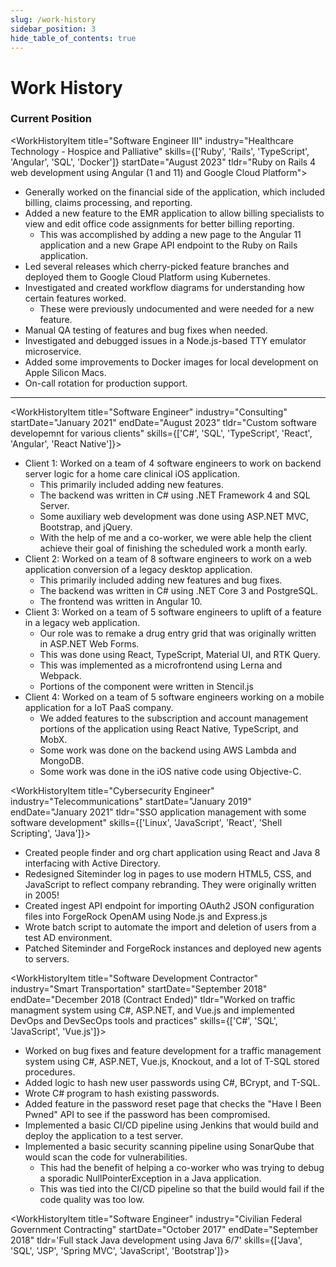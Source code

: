 ```yaml
---
slug: /work-history
sidebar_position: 3
hide_table_of_contents: true
---
```


# Work History


### Current Position
<WorkHistoryItem title="Software Engineer III" industry="Healthcare Technology - Hospice and Palliative" skills={['Ruby', 'Rails', 'TypeScript', 'Angular', 'SQL', 'Docker']}
  startDate="August 2023" tldr="Ruby on Rails 4 web development using Angular (1 and 11) and Google Cloud Platform">
  * Generally worked on the financial side of the application, which included billing, claims processing, and reporting.
  * Added a new feature to the EMR application to allow billing specialists to view and edit office code assignments for better billing reporting.
    * This was accomplished by adding a new page to the Angular 11 application and a new Grape API endpoint to the Ruby on Rails application.
  * Led several releases which cherry-picked feature branches and deployed them to Google Cloud Platform using Kubernetes.
  * Investigated and created workflow diagrams for understanding how certain features worked.
    * These were previously undocumented and were needed for a new feature.
  * Manual QA testing of features and bug fixes when needed.
  * Investigated and debugged issues in a Node.js-based TTY emulator microservice.
  * Added some improvements to Docker images for local development on Apple Silicon Macs.
  * On-call rotation for production support.
</WorkHistoryItem>

---

<WorkHistoryItem title="Software Engineer" industry="Consulting" startDate="January 2021" endDate="August 2023"
  tldr="Custom software developemnt for various clients" skills={['C#', 'SQL', 'TypeScript', 'React', 'Angular', 'React Native']}>
  * Client 1: Worked on a team of 4 software engineers to work on backend server logic for a home care clinical iOS application.
    * This primarily included adding new features.
    * The backend was written in C# using .NET Framework 4 and SQL Server.
    * Some auxiliary web development was done using ASP.NET MVC, Bootstrap, and jQuery.
    * With the help of me and a co-worker, we were able help the client achieve their goal of finishing the scheduled work a month early.
  * Client 2: Worked on a team of 8 software engineers to work on a web application conversion of a legacy desktop application.
    * This primarily included adding new features and bug fixes.
    * The backend was written in C# using .NET Core 3 and PostgreSQL.
    * The frontend was written in Angular 10.
  * Client 3: Worked on a team of 5 software engineers to uplift of a feature in a legacy web application.
    * Our role was to remake a drug entry grid that was originally written in ASP.NET Web Forms.
    * This was done using React, TypeScript, Material UI, and RTK Query.
    * This was implemented as a microfrontend using Lerna and Webpack.
    * Portions of the component were written in Stencil.js
  * Client 4: Worked on a team of 5 software engineers working on a mobile application for a IoT PaaS company.
    * We added features to the subscription and account management portions of the application using React Native, TypeScript, and MobX.
    * Some work was done on the backend using AWS Lambda and MongoDB.
    * Some work was done in the iOS native code using Objective-C.
</WorkHistoryItem>

<WorkHistoryItem title="Cybersecurity Engineer" industry="Telecommunications" startDate="January 2019" endDate="January 2021"
  tldr="SSO application management with some software development" skills={['Linux', 'JavaScript', 'React', 'Shell Scripting', 'Java']}>
  * Created people finder and org chart application using React and Java 8 interfacing with Active Directory.
  * Redesigned Siteminder log in pages to use modern HTML5, CSS, and JavaScript to reflect company rebranding. They were originally written in 2005!
  * Created ingest API endpoint for importing OAuth2 JSON configuration files into ForgeRock OpenAM using Node.js and Express.js
  * Wrote batch script to automate the import and deletion of users from a test AD environment.
  * Patched Siteminder and ForgeRock instances and deployed new agents to servers.
</WorkHistoryItem>

<WorkHistoryItem title="Software Development Contractor" industry="Smart Transportation" startDate="September 2018" endDate="December 2018 (Contract Ended)"
  tldr="Worked on traffic managment system using C#, ASP.NET, and Vue.js and implemented DevOps and DevSecOps tools and practices"
  skills={['C#', 'SQL', 'JavaScript', 'Vue.js']}>
  * Worked on bug fixes and feature development for a traffic management system using C#, ASP.NET, Vue.js, Knockout, and a lot of T-SQL stored procedures.
  * Added logic to hash new user passwords using C#, BCrypt, and T-SQL.
  * Wrote C# program to hash existing passwords.
  * Added feature in the password reset page that checks the "Have I Been Pwned" API to see if the password has been compromised.
  * Implemented a basic CI/CD pipeline using Jenkins that would build and deploy the application to a test server.
  * Implemented a basic security scanning pipeline using SonarQube that would scan the code for vulnerabilities.
    * This had the benefit of helping a co-worker who was trying to debug a sporadic NullPointerException in a Java application.
    * This was tied into the CI/CD pipeline so that the build would fail if the code quality was too low.
</WorkHistoryItem>

<WorkHistoryItem title="Software Engineer" industry="Civilian Federal Government Contracting" startDate="October 2017" endDate="September 2018"
  tldr='Full stack Java development using Java 6/7' skills={['Java', 'SQL', 'JSP', 'Spring MVC', 'JavaScript', 'Bootstrap']}>
</WorkHistoryItem>
